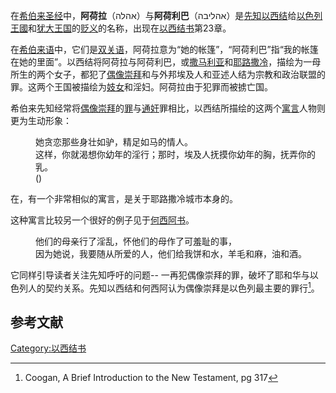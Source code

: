 在[[希伯来圣经|希伯来圣经]]中，'''阿荷拉'''（אהלה）与'''阿荷利巴'''（אהליבה）是[[先知|先知]][[以西结|以西结]]给[[以色列王國_(後期)|以色列王國]]和[[犹大王国|犹大王国]]的[[贬义|贬义]]的名称，出现在[[以西结书|以西结书]]第23章。  

在[[希伯来语|希伯来语]]中，它们是[[双关语|双关语]]，阿荷拉意为“她的帐篷”，“阿荷利巴”指“我的帐篷在她的里面”。以西结将阿荷拉与阿荷利巴，或[[撒马利亚|撒马利亚]]和[[耶路撒冷|耶路撒冷]]，描绘为一母所生的两个女子，都犯了[[偶像崇拜|偶像崇拜]]和与外邦埃及人和亚述人结为宗教和政治联盟的罪。这两个王国被描绘为[[妓女|妓女]]和淫妇。阿荷拉由于犯罪而被掳亡国。

希伯来先知经常将[[偶像崇拜|偶像崇拜]]的[[罪|罪]]与[[通奸|通奸]]罪相比，以西结所描绘的这两个[[寓言|寓言]]人物则更为生动形象：

:她贪恋那些身壮如驴，精足如马的情人。
:这样，你就渴想你幼年的淫行；那时，埃及人抚摸你幼年的胸，抚弄你的乳。 
:({{bibleverse||以西结书|23:20-21|HE}})

在{{bibleverse||以西结书|16章|HE}}，有一个非常相似的寓言，是关于耶路撒冷城市本身的。

这种寓言比较另一个很好的例子见于[[何西阿书|何西阿书]]。

:他们的母亲行了淫乱，怀他们的母作了可羞耻的事，
:因为她说，我要随从所爱的人，他们给我饼和水，羊毛和麻，油和酒。{{bibleverse||何西阿书|2:5|HE}}

它同样引导读者关注先知呼吁的问题-- 一再犯偶像崇拜的罪，破坏了耶和华与以色列人的契约关系。先知以西结和何西阿认为偶像崇拜是以色列最主要的罪行<ref>Coogan, A Brief Introduction to the New Testament, pg 317</ref>。

==参考文献==
{{Reflist}}

[[Category:以西结书|Category:以西结书]]